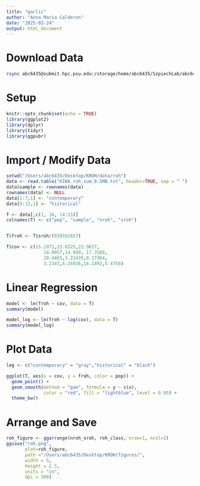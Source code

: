 ```yaml
---
title: "garlic"
author: "Anna Maria Calderon"
date: "2025-03-24"
output: html_document
---
```


# Download Data

```bash
rsync abc6435@submit.hpc.psu.edu:/storage/home/abc6435/SzpiechLab/abc6435/KROH/data/roh/garlic/KIWA_roh_sum*.txt /Users/abc6435/Desktop/KROH/data/roh
```

# Setup

```r
knitr::opts_chunk$set(echo = TRUE)
library(ggplot2)
library(dplyr)
library(tidyr)
library(ggpubr)
```

# Import / Modify Data

```r
setwd("/Users/abc6435/Desktop/KROH/data/roh")
data <- read.table("KIWA_roh_sum_0.5MB.txt", header=TRUE, sep = " ")
data$sample <- rownames(data)
rownames(data) <- NULL
data[1:7,1] <- "contemporary"
data[8:13,1] <- "historical"

T <- data[,c(1, 16, 14:15)]
colnames(T) <- c("pop", "sample", "nroh", "sroh")


T$froh <- T$sroh/(938591657)

T$cov <- c(15.1971,23.0325,23.9627,
              14.0057,14.949, 17.3588,
              20.4465,3.22439,8.17364,
              3.2343,4.24936,14.1492,5.4758)
```

# Linear Regression

```r
model <- lm(froh ~ cov, data = T)
summary(model)

model_log <- lm(froh ~ log(cov), data = T)
summary(model_log)
```

# Plot Data

```r
leg <- c("contemporary" = "gray","historical" = "black")

ggplot(T, aes(x = cov, y = froh, color = pop)) +
  geom_point() +
  geom_smooth(method = "gam", formula = y ~ s(x), 
              color = "red", fill = "lightblue", level = 0.95) +
  theme_bw()
```

# Arrange and Save

```r
roh_figure <- ggarrange(nroh_sroh, roh_class, nrow=1, ncol=2)
ggsave("roh.png", 
       plot=roh_figure, 
       path ="/Users/abc6435/Desktop/KROH/figures/",
       width = 5,
       height = 2.5, 
       units = "in", 
       dpi = 300)
```
